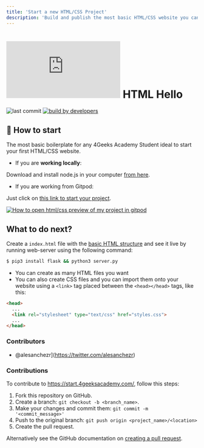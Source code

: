 ```yaml
---
title: 'Start a new HTML/CSS Project'
description: 'Build and publish the most basic HTML/CSS website you can build'
---
```


# ![4Geeks Logo](http://assets.breatheco.de/apis/img/images.php?blob&random&cat=icon&tags=4geeks,16) HTML Hello



![last commit](https://img.shields.io/github/last-commit/4geeksacademy/Templates-Boilerplates)
[![build by developers](https://img.shields.io/badge/build_by-Developers-blue)](https://start.4geeksacademy.com)


## :seedling: How to start

The most basic boilerplate for any 4Geeks Academy Student ideal to start your first HTML/CSS website.

+ If you are **working locally**:

Download and install node.js in your computer [from here](https://nodejs.org/en/download/).

+ If you are working from Gitpod:

Just click on [this link to start your project](https://gitpod.io#https://github.com/4GeeksAcademy/html-hello.git).



[![How to open html/css preview of my project in gitpod](https://github.com/4GeeksAcademy/Templates-Boilerplates/blob/master/web-docs/static/hello-html-intro.jpg?raw=true)](https://youtu.be/dfbDCMu_p-0)

## What to do next?

Create a `index.html` file with the [basic HTML structure](http://content.breatheco.de/lesson/what-is-html-learn-html#page-structure) and see it live by running web-server using the following command:

```sh
$ pip3 install flask && python3 server.py
```

- You can create as many HTML files you want
- You can also create CSS files and you can import them onto your website using a `<link>` tag placed between the `<head></head>` tags, like this:

```html
<head>
  ...
  <link rel="stylesheet" type="text/css" href="styles.css">
  ...
</head>
```

### Contributors

* @alesanchezr](https://twitter.com/alesanchezr) 

### Contributions

To contribute to https://start.4geeksacademy.com/, follow this steps:

1. Fork this repository on GitHub.
2. Create a branch: `git checkout -b <branch_name>`.
3. Make your changes and commit them: `git commit -m '<commit_message>'`
4. Push to the original branch: `git push origin <project_name>/<location>`
5. Create the pull request.

Alternatively see the GitHub documentation on [creating a pull request](https://help.github.com/en/github/collaborating-with-issues-and-pull-requests/creating-a-pull-request).
